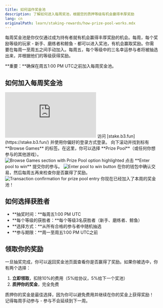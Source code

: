 ```yaml
---
title: 如何运作奖金池
description: 了解如何进入每周奖池，根据您的质押等级有机会赢得丰厚奖励
lang: cn
originalPath: learn/staking-rewards/how-prize-pool-works.mdx
---
```

每周奖金池是你仅仅通过成为持有者就有机会赢得丰厚奖励的机会。每周，每个奖励等级的玩家 - 新手、磨练者和鲸鱼 - 都可以进入奖池，有机会赢取奖励。你需要在每周一至周五之间手动加入。每周五，每个等级中的三名幸运参与者将被抽选出来，并根据他们的等级获得奖励。

<Warning>
**重要：**确保在周五1:00 PM UTC之前加入每周奖金池。
</Warning>

## 如何加入每周奖金池

<iframe
  className="w-full aspect-video rounded-xl"
  src="https://www.youtube.com/embed/XEdlAChE2i8"
  title="How to enter the weekly prize pool"
  frameBorder="0"
  allow="accelerometer; autoplay; clipboard-write; encrypted-media; gyroscope; picture-in-picture"
  allowFullScreen
></iframe>

<Steps>
<Step title="导航至质押平台">
  访问 [stake.b3.fun](https://stake.b3.fun/) 并使用你偏好的登录方式登录。
</Step>

<Step title="访问奖金池">
  向下滚动并找到标有 **Browse Games** 的标签。在这里，你可以选择 **Prize Pool**（或任何你想参与的其他游戏）。
  
  <Frame>
    <img src="https://s3.amazonaws.com/helpscout.net/docs/assets/685306b72e0550277aa9250e/images/6880ea7dc11e7d14547191e4/file-xXz4Fcqmmj.png" alt="Browse Games section with Prize Pool option highlighted" />
  </Frame>
</Step>

<Step title="进入奖池">
  点击 **Enter pool to win** 提交你的参与。
  
  <Frame>
    <img src="https://s3.amazonaws.com/helpscout.net/docs/assets/685306b72e0550277aa9250e/images/6880eb17a309495486d152cd/file-3uPZmMsaXY.png" alt="Enter pool to win button" />
  </Frame>
</Step>

<Step title="确认参与">
  在你的钱包中确认交易，然后每周五再来检查你是否赢得了奖励。
  
  <Frame>
    <img src="https://s3.amazonaws.com/helpscout.net/docs/assets/685306b72e0550277aa9250e/images/6880eb40a309495486d152cf/file-mlKLA9msK1.png" alt="Transaction confirmation for prize pool entry" />
  </Frame>
  
  <Check>
    你现在已经加入了本周的奖金池！
  </Check>
</Step>
</Steps>

## 如何选择获胜者

- **抽奖时间：**每周五1:00 PM UTC
- **每个等级的获胜者：**每个等级3名获胜者（新手、磨练者、鲸鱼）
- **选择方式：**从所有合格的参与者中随机抽选
- **参与期限：**周一至周五1:00 PM UTC之前

## 领取你的奖励

一旦抽奖完成，你可以返回奖金池页面查看你是否赢得了奖励。如果你被选中，你有两个选择：

1. **立即领取**，扣除10%的费用（5%给协议，5%给下一个奖池）
2. **质押你的奖金**，完全免费

<Tip>
质押你的奖金是最佳选择，因为你可以避免费用并继续在你的奖金上获得奖励！
</Tip>

<Note>
记得每周手动参与 - 参与不会延续到下一周。
</Note>
